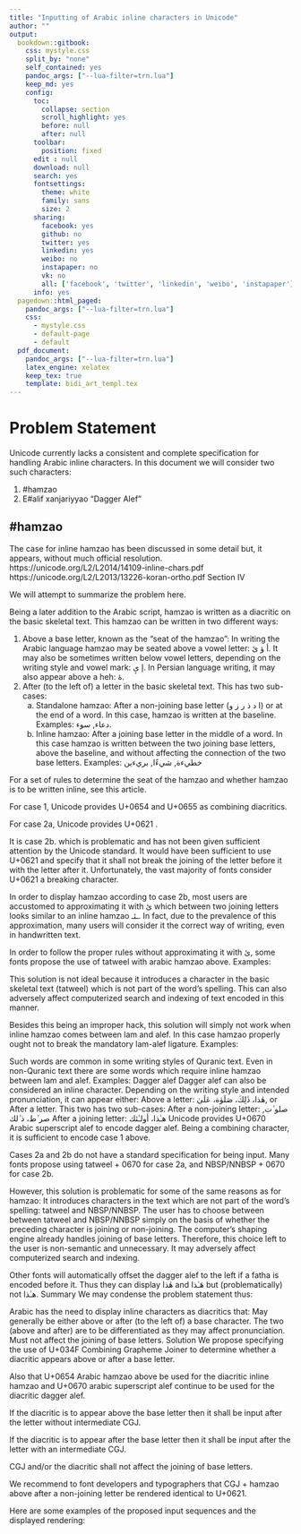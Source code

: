```yaml
---
title: "Inputting of Arabic inline characters in Unicode"
author: ""
output:
  bookdown::gitbook:
    css: mystyle.css
    split_by: "none"
    self_contained: yes
    pandoc_args: ["--lua-filter=trn.lua"]
    keep_md: yes
    config:
      toc:
        collapse: section
        scroll_highlight: yes
        before: null
        after: null
      toolbar:
        position: fixed
      edit : null
      download: null
      search: yes
      fontsettings:
        theme: white
        family: sans
        size: 2
      sharing:
        facebook: yes
        github: no
        twitter: yes
        linkedin: yes
        weibo: no
        instapaper: no
        vk: no
        all: ['facebook', 'twitter', 'linkedin', 'weibo', 'instapaper']
      info: yes
  pagedown::html_paged:
    pandoc_args: ["--lua-filter=trn.lua"]
    css:
      - mystyle.css
      - default-page
      - default
  pdf_document:
    pandoc_args: ["--lua-filter=trn.lua"]
    latex_engine: xelatex
    keep_tex: true
    template: bidi_art_templ.tex
---
```


# Problem Statement

Unicode currently lacks a consistent and complete specification for handling Arabic inline characters. In this document we will consider two such characters:

1. [#hamzao]{.trn}
2. [E#alif xanjariyyao]{.trn} "Dagger Alef"

## [#hamzao]{.trn}

The case for inline [hamzao]{.trn} has been discussed in some detail but, it appears, without much official resolution.
https://unicode.org/L2/L2014/14109-inline-chars.pdf
https://unicode.org/L2/L2013/13226-koran-ortho.pdf Section IV

We will attempt to summarize the problem here.

Being a later addition to the Arabic script, [hamzao]{.trn} is written as a diacritic on the basic skeletal text. This [hamzao]{.trn} can be written in two different ways:

1. Above a base letter, known as the “seat of the [hamzao]{.trn}”: In writing the Arabic language [hamzao]{.trn} may be seated above a vowel letter: [أ ؤ ئ]{.ar}. It may also be sometimes written below vowel letters, depending on the writing style and vowel mark: [إ ىٕ]{.ar}. In Persian language writing, it may also appear above a heh: [هٔ]{.ar}.
2. After (to the left of) a letter in the basic skeletal text. This has two sub-cases:
   a. Standalone [hamzao]{.trn}: After a non-joining base letter ([ا د ذ ر ز و]{.ar}) or at the end of a word. In this case, [hamzao]{.trn} is written at the baseline. Examples: [دعاء]{.ar}, [سوء]{.ar}.
   b. Inline [hamzao]{.trn}: After a joining base letter in the middle of a word. In this case [hamzao]{.trn} is written between the two joining base letters, above the baseline, and without affecting the connection of the two base letters. Examples: [خطيءة]{.ar}, [شيءًا]{.ar}, [بريءين]{.ar}


For a set of rules to determine the seat of the [hamzao]{.trn} and whether [hamzao]{.trn} is to be written inline, see this article.

For case 1, Unicode provides U+0654 \textsc{arabic hamza above} and U+0655 \textsc{arabic hamza below} as combining diacritics.

For case 2a, Unicode provides U+0621 \textsc{arabic letter hamza}.

It is case 2b. which is problematic and has not been given sufficient attention by the Unicode standard. It would have been sufficient to use U+0621 \textsc{arabic letter hamza} and specify that it shall not break the joining of the letter before it with the letter after it. Unfortunately, the vast majority of fonts consider U+0621 \textsc{arabic letter hamza} a breaking character.

In order to display [hamzao]{.trn} according to case 2b, most users are accustomed to approximating it with ئ which between two joining letters looks similar to an inline [hamzao]{.trn} ـئـ. In fact, due to the prevalence of this approximation, many users will consider it the correct way of writing, even in handwritten text.

In order to follow the proper rules without approximating it with ئ, some fonts propose the use of tatweel with arabic [hamzao]{.trn} above. Examples:

This solution is not ideal because it introduces a character in the basic skeletal text (tatweel) which is not part of the word’s spelling. This can also adversely affect computerized search and indexing of text encoded in this manner.

Besides this being an improper hack, this solution will simply not work when inline [hamzao]{.trn} comes between lam and alef. In this case [hamzao]{.trn} properly ought not to break the mandatory lam-alef ligature. Examples:

Such words are common in some writing styles of Quranic text. Even in non-Quranic text there are some words which require inline [hamzao]{.trn} between lam and alef. Examples:
Dagger alef
Dagger alef can also be considered an inline character. Depending on the writing style and intended pronunciation, it can appear either:
Above a letter: هٰذا، ذٰلِكَ، صَلَوٰة، عَلَىٰ, or
After a letter. This two has two sub-cases:
After a non-joining letter: صلو ٰت, صر ٰط، ذ ٰلك
After a joining letter: هـٰذا، أولـٰئك
Unicode provides U+0670 Arabic superscript alef to encode dagger alef. Being a combining character, it is sufficient to encode case 1 above.

Cases 2a and 2b do not have a standard specification for being input. Many fonts propose using tatweel + 0670 for case 2a, and NBSP/NNBSP + 0670 for case 2b.

However, this solution is problematic for some of the same reasons as for [hamzao]{.trn}:
It introduces characters in the text which are not part of the word’s spelling: tatweel and NBSP/NNBSP.
The user has to choose between between tatweel and NBSP/NNBSP simply on the basis of whether the preceding character is joining or non-joining. The computer’s shaping engine already handles joining of base letters. Therefore, this choice left to the user is non-semantic and unnecessary.
It may adversely affect computerized search and indexing.

Other fonts will automatically offset the dagger alef to the left if a fatha is encoded before it. Thus they can display هٰذا and هَـٰذا but (problematically) not هـٰذا.
Summary
We may condense the problem statement thus:

Arabic has the need to display inline characters as diacritics that:
May generally be either above or after (to the left of) a base character. The two (above and after) are to be differentiated as they may affect pronunciation.
Must not affect the joining of base letters.
Solution
We propose specifying the use of U+034F Combining Grapheme Joiner to determine whether a diacritic appears above or after a base letter.

Also that U+0654 Arabic [hamzao]{.trn} above be used for the diacritic inline [hamzao]{.trn} and U+0670 arabic superscript alef continue to be used for the diacritic dagger alef.

If the diacritic is to appear above the base letter then it shall be input after the letter without intermediate CGJ.

If the diacritic is to appear after the base letter then it shall be input after the letter with an intermediate CGJ.

CGJ and/or the diacritic shall not affect the joining of base letters.

We recommend to font developers and typographers that CGJ + [hamzao]{.trn} above after a non-joining letter be rendered identical to U+0621.

Here are some examples of the proposed input sequences and the displayed rendering:

